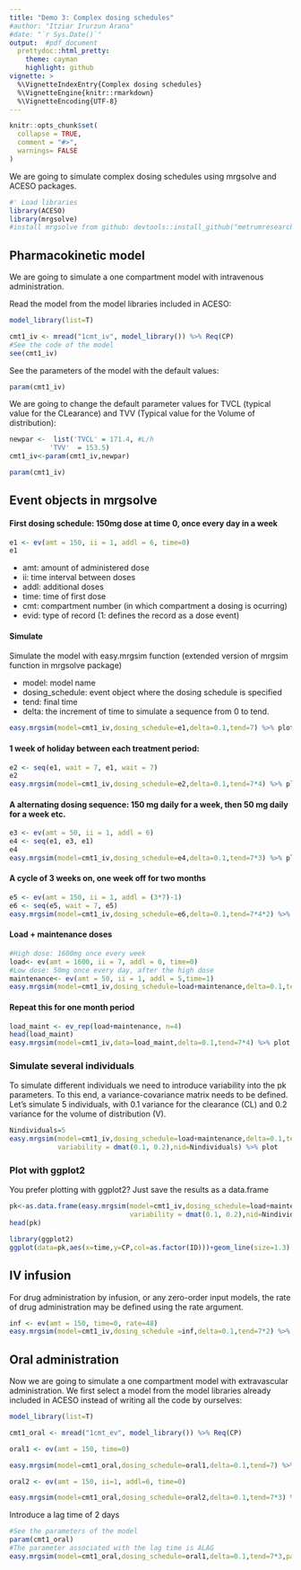 ```yaml
---
title: "Demo 3: Complex dosing schedules"
#author: "Itziar Irurzun Arana"
#date: "`r Sys.Date()`"
output:  #pdf_document
  prettydoc::html_pretty:
    theme: cayman 
    highlight: github
vignette: >
  %\VignetteIndexEntry{Complex dosing schedules}
  %\VignetteEngine{knitr::rmarkdown}
  %\VignetteEncoding{UTF-8}
---
```


```r
knitr::opts_chunk$set(
  collapse = TRUE,
  comment = "#>",
  warnings= FALSE
)
```

We are going to simulate complex dosing schedules using mrgsolve and ACESO packages. 

```r
#' Load libraries
library(ACESO)
library(mrgsolve)
#install mrgsolve from github: devtools::install_github("metrumresearchgroup/mrgsolve")
```

## Pharmacokinetic model

We are going to simulate a one compartment model with intravenous administration.

Read the model from the model libraries included in ACESO:
```r
model_library(list=T)

cmt1_iv <- mread("1cmt_iv", model_library()) %>% Req(CP)
#See the code of the model
see(cmt1_iv)
```
See the parameters of the model with the default values:
```r
param(cmt1_iv)
```
We are going to change the default parameter values for TVCL (typical value for the CLearance) and TVV (Typical value for the Volume of distribution):

```r
newpar <-  list('TVCL' = 171.4, #L/h
          'TVV'  = 153.5) 
cmt1_iv<-param(cmt1_iv,newpar)

param(cmt1_iv)
```
## Event objects in mrgsolve
#### First dosing schedule: 150mg dose at time 0, once every day in a week


```r
e1 <- ev(amt = 150, ii = 1, addl = 6, time=0)
e1
```
* amt: amount of administered dose 
* ii: time interval between doses
* addl: additional doses
* time: time of first dose
* cmt: compartment number (in which compartment a dosing is ocurring)
* evid: type of record (1: defines the record as a dose event)

#### Simulate 
Simulate the model with easy.mrgsim function (extended version of mrgsim function in mrgsolve package)

* model: model name
* dosing_schedule: event object where the dosing schedule is specified
* tend: final time
* delta: the increment of time to simulate a sequence from 0 to tend.
```r
easy.mrgsim(model=cmt1_iv,dosing_schedule=e1,delta=0.1,tend=7) %>% plot
```

#### 1 week of holiday between each treatment period:

```r
e2 <- seq(e1, wait = 7, e1, wait = 7)
e2
easy.mrgsim(model=cmt1_iv,dosing_schedule=e2,delta=0.1,tend=7*4) %>% plot
```



#### A alternating dosing sequence: 150 mg daily for a week, then 50 mg daily for a week etc.
```r
e3 <- ev(amt = 50, ii = 1, addl = 6)
e4 <- seq(e1, e3, e1)
e4
easy.mrgsim(model=cmt1_iv,dosing_schedule=e4,delta=0.1,tend=7*3) %>% plot

```

#### A cycle of 3 weeks on, one week off for two months
```r
e5 <- ev(amt = 150, ii = 1, addl = (3*7)-1)
e6 <- seq(e5, wait = 7, e5)
easy.mrgsim(model=cmt1_iv,dosing_schedule=e6,delta=0.1,tend=7*4*2) %>% plot
```

#### Load + maintenance doses
```r
#High dose: 1600mg once every week
load<- ev(amt = 1600, ii = 7, addl = 0, time=0)
#Low dose: 50mg once every day, after the high dose
maintenance<- ev(amt = 50, ii = 1, addl = 5,time=1)
easy.mrgsim(model=cmt1_iv,dosing_schedule=load+maintenance,delta=0.1,tend=7) %>% plot
```

#### Repeat this for one month period
```r
load_maint <- ev_rep(load+maintenance, n=4)
head(load_maint)
easy.mrgsim(model=cmt1_iv,data=load_maint,delta=0.1,tend=7*4) %>% plot
```

### Simulate several individuals
To simulate different individuals we need to introduce variability into the pk parameters. To this end, a variance-covariance matrix needs to be defined.
Let's simulate 5 individuals, with 0.1 variance for the clearance (CL) and 0.2 variance for the volume of distribution (V).  
```r
Nindividuals=5
easy.mrgsim(model=cmt1_iv,dosing_schedule=load+maintenance,delta=0.1,tend=7,
            variability = dmat(0.1, 0.2),nid=Nindividuals) %>% plot

```

### Plot with ggplot2
You prefer plotting with ggplot2? Just save the results as a data.frame
```r
pk<-as.data.frame(easy.mrgsim(model=cmt1_iv,dosing_schedule=load+maintenance,delta=0.1,tend=7,
                              variability = dmat(0.1, 0.2),nid=Nindividuals) )
head(pk)

library(ggplot2)
ggplot(data=pk,aes(x=time,y=CP,col=as.factor(ID)))+geom_line(size=1.3)
```

## IV infusion
For drug administration by infusion, or any zero-order input models, the rate of drug
administration may be defined using the rate argument. 
```r
inf <- ev(amt = 150, time=0, rate=48)
easy.mrgsim(model=cmt1_iv,dosing_schedule =inf,delta=0.1,tend=7*2) %>% plot
```

## Oral administration
Now we are going to simulate a one compartment model with extravascular administration. We first select a model from the model libraries already included in ACESO instead of writing all the code by ourselves:
```r
model_library(list=T)

cmt1_oral <- mread("1cmt_ev", model_library()) %>% Req(CP) 

oral1 <- ev(amt = 150, time=0)

easy.mrgsim(model=cmt1_oral,dosing_schedule=oral1,delta=0.1,tend=7) %>% plot

oral2 <- ev(amt = 150, ii=1, addl=6, time=0)

easy.mrgsim(model=cmt1_oral,dosing_schedule=oral2,delta=0.1,tend=7*3) %>% plot

```

Introduce a lag time of 2 days
```r
#See the parameters of the model
param(cmt1_oral)
#The parameter associated with the lag time is ALAG
easy.mrgsim(model=cmt1_oral,dosing_schedule=oral1,delta=0.1,tend=7*3,parameters=list(ALAG=2)) %>% plot

```